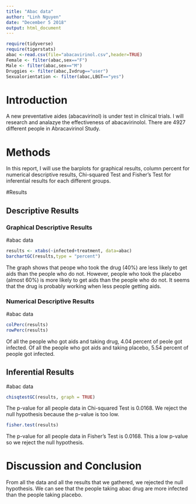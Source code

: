 ---
title: "Abac data"
author: "Linh Nguyen"
date: "December 5 2018"
output: html_document
---

```{r include=FALSE,echo=FALSE}
require(tidyverse)
require(tigerstats)
abac <-read.csv(file="abacavirinol.csv",header=TRUE)
Female <- filter(abac,sex=="F")
Male <- filter(abac,sex=="M")
Druggies <- filter(abac,Ivdrug=="user")
Sexualorientation <- filter(abac,LBGT=="yes")
```

# Introduction

<!--In this section you explain what you are trying to show.  Where did the data come from?  What is the research or other question you are trying to answer?.  If you skimp in this section expect to be marked down in your grade. Paint a picture of the project a couple of paragraphs is expected!-->

A new  preventative aides (abacavirinol) is under test in clinical trials. I will research and analazye the effectiveness of abacavirinolol. There are 4927 different people in Abracavirinol Study.  
  
# Methods

<!--Decide on your methods:  use "variable analysis" or other appropriate descriptors.  Make sure to choose at least one graphical method and at least one numerical method. Discuss what data manipulations may be needed for example subsetting or other binning procedures and what sort of graphical displays and inferential tools will be used!-->

In this report, I will use the barplots for graphical results, column percent for numerical descriptive results, Chi-squared Test and Fisher's Test for inferential results for each different groups.  
  
#Results

<!--Divide this section into two sub-sections:  One for your descriptive  results and one for your inferential results.!-->

## Descriptive Results

### Graphical Descriptive Results

<!--Graphical results here.  Make sure to show your code.  Provide appropriate labels for axes, giving units if possible, and provide a good title for the graph, too.  Use the graphical results to describe the patterns if any that exist in the data as focused toward the research question. Bottom line is to explain the features of the graph that are relevant to conforming or departing to what is expected by your null hypothesis !-->
#abac data  

```{r}
results <- xtabs(~infected+treatment, data=abac)
barchartGC(results,type = "percent")
```  

The graph shows that peope who took the drug (40%) are less likely to get aids than the people who do not. However, people who took the placebo (almost 60%) is more likely to get aids than the people who do not. It seems that the drug is probably working when less people getting aids.  
  
### Numerical Descriptive Results

<!--Numerical results go here. Use the numerical results to describe the patterns if any that exist in the data as focused toward the research question!-->

#abac data  
```{r}
colPerc(results)
rowPerc(results)
``` 

Of all the people who got aids and taking drug, 4.04 percent of peole got infected. Of all the people who got aids and taking placebo, 5.54 percent of people got infected.  
  
## Inferential Results

<!--State hypothesis clearly.  Make sure your discussion of the inferential test covers all the aspects that the test output produces, such as test statistic, p-value etc.  Make a decision about the null hypothesis, explain the assumptions on which the selected test/procedure was based, and why the chosen procedure satisfys the assumptions and is appropriate to answer the research question!-->

#abac data  
```{r}
chisqtestGC(results, graph = TRUE)
```  
  
The p-value for all people data in Chi-squared Test is 0.0168. We reject the null hypothesis because the p-value is too low.  
  
```{r}
fisher.test(results)
```  
  
The p-value for all people data in Fisher's Test is 0.0168. This a low p-value so we reject the null hypothesis.  


# Discussion and Conclusion

<!--Discussion and conclusion here.  If you found a relationship be sure to consider whether the relationship occurs because one of the variavbles causes the other, or whether they perhasps are related for some other reason.  Watch the chapter 6 videos from the GeorgeTown videos collection.!-->

From all the data and all the results that we gathered, we rejected the null hypothesis. We can see that the people taking abac drug are more infected than the people taking placebo.  
  